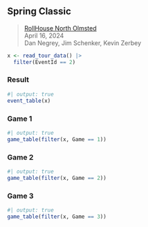 ## Spring Classic {#spring-classic-2024}

> <i class="bi bi-geo-alt-fill"></i> [RollHouse North Olmsted](../locations#rollhouse-north-olmsted)
<br><i class="bi bi-calendar3"></i> April 16, 2024
<br><i class="bi bi-person-circle"></i> Dan Negrey, Jim Schenker, Kevin Zerbey

```r
x <- read_tour_data() |>
  filter(EventId == 2)
```

### Result {#spring-classic-2024-result}

```r
#| output: true
event_table(x)
```

### Game 1 {#spring-classic-2024-game-1}

```r
#| output: true
game_table(filter(x, Game == 1))
```

### Game 2 {#spring-classic-2024-game-2}

```r
#| output: true
game_table(filter(x, Game == 2))
```

### Game 3 {#spring-classic-2024-game-3}

```r
#| output: true
game_table(filter(x, Game == 3))
```

